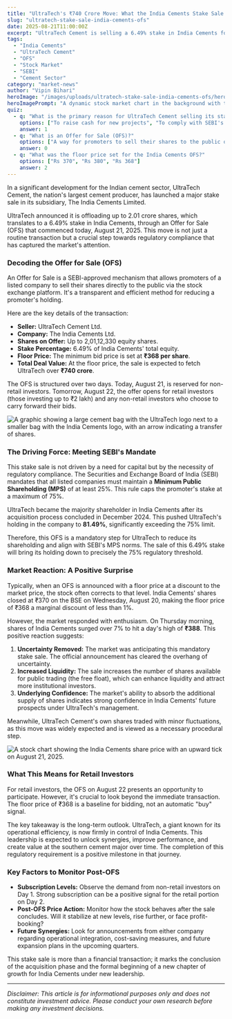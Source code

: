 ```yaml
---
title: "UltraTech's ₹740 Crore Move: What the India Cements Stake Sale Means for Investors"
slug: "ultratech-stake-sale-india-cements-ofs"
date: 2025-08-21T11:00:00Z
excerpt: "UltraTech Cement is selling a 6.49% stake in India Cements for over ₹740 crore. We break down what this Offer for Sale (OFS) means for the companies, the market, and you as an investor."
tags:
  - "India Cements"
  - "UltraTech Cement"
  - "OFS"
  - "Stock Market"
  - "SEBI"
  - "Cement Sector"
category: "market-news"
author: "Vipin Bihari"
heroImage: "/images/uploads/ultratech-stake-sale-india-cements-ofs/hero-image.jpg"
heroImagePrompt: "A dynamic stock market chart in the background with the logos of UltraTech Cement and India Cements in the foreground, symbolizing a major financial transaction in the Indian cement industry."
quiz:
  - q: "What is the primary reason for UltraTech Cement selling its stake in India Cements?"
    options: ["To raise cash for new projects", "To comply with SEBI's public shareholding norms", "Because India Cements was underperforming"]
    answer: 1
  - q: "What is an Offer for Sale (OFS)?"
    options: ["A way for promoters to sell their shares to the public on the stock exchange", "A new IPO for a company", "A method for companies to buy back their own shares"]
    answer: 0
  - q: "What was the floor price set for the India Cements OFS?"
    options: ["Rs 370", "Rs 380", "Rs 368"]
    answer: 2
---
```


In a significant development for the Indian cement sector, UltraTech Cement, the nation's largest cement producer, has launched a major stake sale in its subsidiary, The India Cements Limited.

UltraTech announced it is offloading up to 2.01 crore shares, which translates to a 6.49% stake in India Cements, through an Offer for Sale (OFS) that commenced today, August 21, 2025. This move is not just a routine transaction but a crucial step towards regulatory compliance that has captured the market's attention.

### Decoding the Offer for Sale (OFS)

An Offer for Sale is a SEBI-approved mechanism that allows promoters of a listed company to sell their shares directly to the public via the stock exchange platform. It's a transparent and efficient method for reducing a promoter's holding.

Here are the key details of the transaction:
*   **Seller:** UltraTech Cement Ltd.
*   **Company:** The India Cements Ltd.
*   **Shares on Offer:** Up to 2,01,12,330 equity shares.
*   **Stake Percentage:** 6.49% of India Cements' total equity.
*   **Floor Price:** The minimum bid price is set at **₹368 per share**.
*   **Total Deal Value:** At the floor price, the sale is expected to fetch UltraTech over **₹740 crore**.

The OFS is structured over two days. Today, August 21, is reserved for non-retail investors. Tomorrow, August 22, the offer opens for retail investors (those investing up to ₹2 lakh) and any non-retail investors who choose to carry forward their bids.

![A graphic showing a large cement bag with the UltraTech logo next to a smaller bag with the India Cements logo, with an arrow indicating a transfer of shares.](/images/uploads/ultratech-stake-sale-india-cements-ofs/stake-sale-visual.png)

### The Driving Force: Meeting SEBI's Mandate

This stake sale is not driven by a need for capital but by the necessity of regulatory compliance. The Securities and Exchange Board of India (SEBI) mandates that all listed companies must maintain a **Minimum Public Shareholding (MPS)** of at least 25%. This rule caps the promoter's stake at a maximum of 75%.

UltraTech became the majority shareholder in India Cements after its acquisition process concluded in December 2024. This pushed UltraTech's holding in the company to **81.49%**, significantly exceeding the 75% limit.

Therefore, this OFS is a mandatory step for UltraTech to reduce its shareholding and align with SEBI's MPS norms. The sale of this 6.49% stake will bring its holding down to precisely the 75% regulatory threshold.

### Market Reaction: A Positive Surprise

Typically, when an OFS is announced with a floor price at a discount to the market price, the stock often corrects to that level. India Cements' shares closed at ₹370 on the BSE on Wednesday, August 20, making the floor price of ₹368 a marginal discount of less than 1%.

However, the market responded with enthusiasm. On Thursday morning, shares of India Cements surged over 7% to hit a day's high of **₹388**. This positive reaction suggests:
1.  **Uncertainty Removed:** The market was anticipating this mandatory stake sale. The official announcement has cleared the overhang of uncertainty.
2.  **Increased Liquidity:** The sale increases the number of shares available for public trading (the free float), which can enhance liquidity and attract more institutional investors.
3.  **Underlying Confidence:** The market's ability to absorb the additional supply of shares indicates strong confidence in India Cements' future prospects under UltraTech's management.

Meanwhile, UltraTech Cement's own shares traded with minor fluctuations, as this move was widely expected and is viewed as a necessary procedural step.

![A stock chart showing the India Cements share price with an upward tick on August 21, 2025.](/images/uploads/ultratech-stake-sale-india-cements-ofs/market-reaction-chart.png)

### What This Means for Retail Investors

For retail investors, the OFS on August 22 presents an opportunity to participate. However, it's crucial to look beyond the immediate transaction. The floor price of ₹368 is a baseline for bidding, not an automatic "buy" signal.

The key takeaway is the long-term outlook. UltraTech, a giant known for its operational efficiency, is now firmly in control of India Cements. This leadership is expected to unlock synergies, improve performance, and create value at the southern cement major over time. The completion of this regulatory requirement is a positive milestone in that journey.

### Key Factors to Monitor Post-OFS

*   **Subscription Levels:** Observe the demand from non-retail investors on Day 1. Strong subscription can be a positive signal for the retail portion on Day 2.
*   **Post-OFS Price Action:** Monitor how the stock behaves after the sale concludes. Will it stabilize at new levels, rise further, or face profit-booking?
*   **Future Synergies:** Look for announcements from either company regarding operational integration, cost-saving measures, and future expansion plans in the upcoming quarters.

This stake sale is more than a financial transaction; it marks the conclusion of the acquisition phase and the formal beginning of a new chapter of growth for India Cements under new leadership.

***

*Disclaimer: This article is for informational purposes only and does not constitute investment advice. Please conduct your own research before making any investment decisions.*